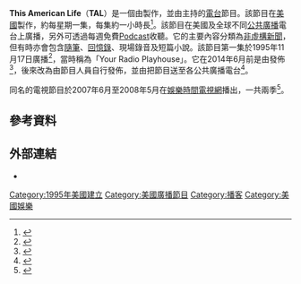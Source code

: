{{NoteTA|G1=IT}}
{{Infobox radio show
|show_name     = This American Life
|image         = Thisamericanlife-wbez.png
|imagesize     =
|caption       =
|alt           =
|other_names   = 「Your Radio Playhouse」
|format        = 短篇故事
|runtime       = 約60分鐘
|country       = {{USA}}
|language      = 英語
|home_station  = {{le|WBEZ|WBEZ}}
|syndicates    = {{le|公共廣播交流|Public Radio Exchange}}<ref>Public Radio Exchange only handles the delivery of the program to public radio stations. [http://www.thisamericanlife.org/blog/2014/05/radio-distribution-announcement Radio Distribution Announcement] {{Wayback|url=http://www.thisamericanlife.org/blog/2014/05/radio-distribution-announcement |date=20140703153351 }}</ref><br>[[加拿大廣播公司|CBC第一台]]（[[加拿大|加拿大]]）<br>[[澳洲廣播公司|ABC全國電台]]（[[澳洲|澳洲]]）
|television    = 
|presenter     = {{le|艾拉·格拉斯|Ira Glass}}
|creator       = {{le|艾拉·格拉斯|Ira Glass}}<br />{{le|Torey Malatia|Torey Malatia}}
|writer        =
|director      =
|senior_editor = 朱莉·斯奈德（Julie Snyder）
|editor        =
|producer      = {{ubl|{{le|亞歷克斯·布隆伯格|Alex Blumberg}}|羅賓·西美安（Robyn Semien）|{{le|莎拉·柯尼希|Sarah Koenig}}|麗莎·波拉克（Lisa Pollak）|阿利薩·希普（Alissa Shipp）|{{le|南希·厄普代克|Nancy Updike}}|{{le|本·卡爾霍恩|Ben Calhoun}}|喬納森·曼捷華（Jonathan Menjivar）|布賴恩·里德（Brian Reed）|米琪·米克（Miki Meek）|操作：塞思·林德（Seth Lind）|製作經理：艾米莉·康登（Emily Condon）}}
|exec_producer = {{le|艾拉·格拉斯|Ira Glass}}
|narrated      = {{le|艾拉·格拉斯|Ira Glass}}
|rec_location  = [[芝加哥|芝加哥]]（1995－2007）<br/>[[紐約市|紐約市]]（2007－）
|first_aired   = 1995年11月17日
|last_aired    =
|num_episodes  = 
|audio_format  = [[立體聲|立體聲]]
|opentheme     =
|othertheme    = 
|endtheme      =
|website       = {{URL|http://www.thisamericanlife.org/|This American Life}}{{En icon}}
|podcast       = {{URL|http://feeds.thisamericanlife.org/talpodcast|TAL Podcast}}
}}

'''This American Life'''（'''TAL'''）是一個由{{le| WBEZ | WBEZ }}製作，並由{{le|艾拉·格拉斯|Ira Glass}}主持的[[電台|電台]]節目。該節目在[[美國|美國]]製作，約每星期一集，每集約一小時長<ref>{{cite book|last=Abel|first=Jessica|author2=Glass, Ira |year=1999|title=Radio: An Illustrated Guide|location=|publisher=WBEZ Alliance Inc|isbn=0-9679671-0-4}}</ref>。該節目在美國及全球不同[[公共廣播|公共廣播]]電台上廣播，另外可透過每週免費[[Podcast|Podcast]]收聽。它的主要內容分類為[[非虛構作品|非虛構]][[新聞學|新聞]]，但有時亦會包含[[隨筆|隨筆]]、[[回憶錄|回憶錄]]、現場錄音及短篇小說。該節目第一集於1995年11月17日廣播<ref>{{cite web|url=http://www.thislife.org/pages/home_070226.html#tv|title=This American Life: The Television Show!|publisher=This American Life|accessdate=March 3, 2007|archiveurl=https://web.archive.org/web/20070927205715/http://www.thislife.org/pages/home_070226.html#tv <!-- Bot retrieved archive -->|archivedate=September 27, 2007}}</ref>，當時稱為「Your Radio Playhouse」。它在2014年6月前是由{{le|國際公共廣播|Public Radio International}}發佈<ref>{{cite web |url=http://www.deadline.com/2014/03/public-radio-international-dropping-this-american-life/ |title=Public Radio International Dropping ‘This American Life’ |publisher=Deadline |date=2014-03-21 |accessdate=2014-08-13 |archive-date=2014-05-20 |archive-url=https://web.archive.org/web/20140520123111/http://www.deadline.com/2014/03/public-radio-international-dropping-this-american-life/ |dead-url=no }}</ref>，後來改為由節目人員自行發佈，並由{{le|公共廣播交流|Public Radio Exchange}}把節目送至各公共廣播電台<ref>{{Cite web |url=http://www.nytimes.com/2014/05/29/business/media/spurning-suitors-this-american-life-opts-for-self-distribution.html?_r=0 |title=存档副本 |accessdate=2016-05-04 |archive-date=2015-08-04 |archive-url=https://web.archive.org/web/20150804135321/http://www.nytimes.com/2014/05/29/business/media/spurning-suitors-this-american-life-opts-for-self-distribution.html?_r=0 |dead-url=no }}</ref>。

同名的電視節目於2007年6月至2008年5月在[[娛樂時間電視網|娛樂時間電視網]]播出，一共兩季<ref>{{cite press release|url=http://ohio.wbez.org/press/This%20American%20Life%20TV%20series.pdf|format=PDF|title=This American Life Radio Program To Air Television Series on Showtime|publisher=WBEZ Chicago Public Radio|author=Torey Malatia|date=January 2, 2006|accessdate=March 4, 2007|deadurl=yes|archiveurl=https://web.archive.org/web/20070705111132/http://ohio.wbez.org/press/This%20American%20Life%20TV%20series.pdf|archivedate=2007年7月5日}}</ref>。

==參考資料==
{{Reflist}}

==外部連結==
* {{official website}}{{En icon}}

{{Authority control}}

[[Category:1995年美國建立|Category:1995年美國建立]]
[[Category:美國廣播節目|Category:美國廣播節目]]
[[Category:播客|Category:播客]]
[[Category:美國娛樂|Category:美國娛樂]]
